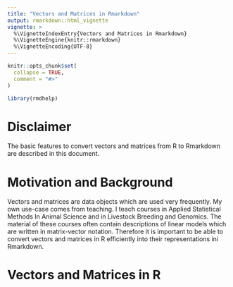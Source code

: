 ```yaml
---
title: "Vectors and Matrices in Rmarkdown"
output: rmarkdown::html_vignette
vignette: >
  %\VignetteIndexEntry{Vectors and Matrices in Rmarkdown}
  %\VignetteEngine{knitr::rmarkdown}
  %\VignetteEncoding{UTF-8}
---
```


```r
knitr::opts_chunk$set(
  collapse = TRUE,
  comment = "#>"
)
```

```r
library(rmdhelp)
```

# Disclaimer
The basic features to convert vectors and matrices from R to Rmarkdown are described in this document.


# Motivation and Background
Vectors and matrices are data objects which are used very frequently. My own use-case comes from teaching. I teach courses in Applied Statistical Methods In Animal Science and in Livestock Breeding and Genomics. The material of these courses often contain descriptions of linear models which are written in matrix-vector notation. Therefore it is important to be able to convert vectors and matrices in R efficiently into their representations ini Rmarkdown.


# Vectors and Matrices in R
